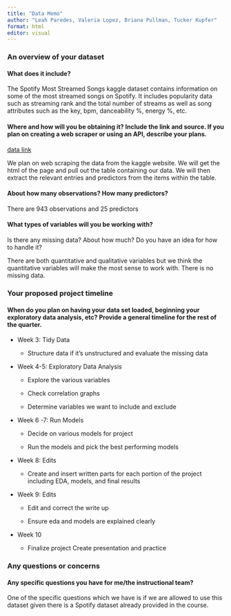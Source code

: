 ```yaml
---
title: "Data Memo"
author: "Leah Paredes, Valeria Lopez, Briana Pullman, Tucker Kupfer"
format: html
editor: visual
---
```


### An overview of your dataset

#### What does it include?

The Spotify Most Streamed Songs kaggle dataset contains information on some of the most streamed songs on Spotify. It includes popularity data such as streaming rank and the total number of streams as well as song attributes such as the key, bpm, danceability %, energy %, etc.

#### Where and how will you be obtaining it? Include the link and source. If you plan on creating a web scraper or using an API, describe your plans.

[data link](https://www.kaggle.com/datasets/abdulszz/spotify-most-streamed-songs)

We plan on web scraping the data from the kaggle website. We will get the html of the page and pull out the table containing our data. We will then extract the relevant entries and predictors from the items within the table.

#### About how many observations? How many predictors?

There are 943 observations and 25 predictors

#### What types of variables will you be working with?

Is there any missing data? About how much? Do you have an idea for how to handle it?

There are both quantitative and qualitative variables but we think the quantitative variables will make the most sense to work with. There is no missing data.

### Your proposed project timeline

#### When do you plan on having your data set loaded, beginning your exploratory data analysis, etc? Provide a general timeline for the rest of the quarter.

-   Week 3: Tidy Data

    -   Structure data if it’s unstructured and evaluate the missing data

-   Week 4-5: Exploratory Data Analysis

    -   Explore the various variables

    -   Check correlation graphs

    -   Determine variables we want to include and exclude

-   Week 6 -7: Run Models

    -   Decide on various models for project

    -   Run the models and pick the best performing models

-   Week 8: Edits

    -   Create and insert written parts for each portion of the project including EDA, models, and final results

-   Week 9: Edits

    -    Edit and correct the write up

    -   Ensure eda and models are explained clearly

-   Week 10

    -   Finalize project Create presentation and practice

### **Any questions or concerns**

#### Any specific questions you have for me/the instructional team?

One of the specific questions which we have is if we are allowed to use this dataset given there is a Spotify dataset already provided in the course. 
